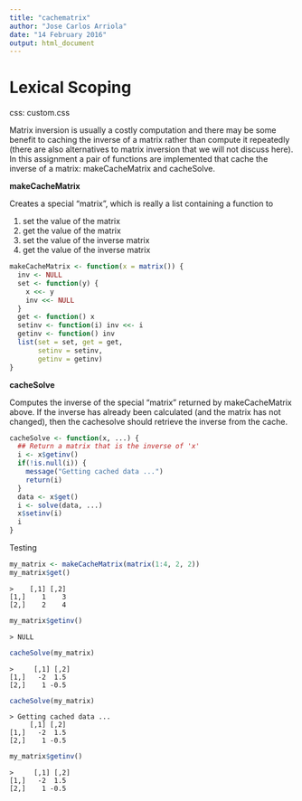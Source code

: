 ```yaml
---
title: "cachematrix"
author: "Jose Carlos Arriola"
date: "14 February 2016"
output: html_document
---
```


Lexical Scoping
===============

css: custom.css

Matrix inversion is usually a costly computation and there may be some benefit to caching the inverse of a matrix rather than compute it repeatedly (there are also alternatives to matrix inversion that we will not discuss here). In this assignment a pair of functions are implemented that cache the inverse of a matrix: makeCacheMatrix and cacheSolve.

**makeCacheMatrix**

Creates a special "matrix", which is really a list containing a function to

1. set the value of the matrix
2. get the value of the matrix
3. set the value of the inverse matrix
4. get the value of the inverse matrix

```r
makeCacheMatrix <- function(x = matrix()) {
  inv <- NULL
  set <- function(y) {
    x <<- y
    inv <<- NULL
  }
  get <- function() x
  setinv <- function(i) inv <<- i
  getinv <- function() inv
  list(set = set, get = get,
       setinv = setinv,
       getinv = getinv)
}
```

**cacheSolve**

Computes the inverse of the special "matrix" returned by makeCacheMatrix above. If the inverse has already been calculated (and the matrix has not changed), then the cachesolve should retrieve the inverse from the cache.

```r
cacheSolve <- function(x, ...) {
  ## Return a matrix that is the inverse of 'x'
  i <- x$getinv()
  if(!is.null(i)) {
    message("Getting cached data ...")
    return(i)
  }
  data <- x$get()
  i <- solve(data, ...)
  x$setinv(i)
  i
}
```

Testing

```r
my_matrix <- makeCacheMatrix(matrix(1:4, 2, 2))
my_matrix$get()
```
```
>    [,1] [,2]
[1,]    1    3
[2,]    2    4
```

```r
my_matrix$getinv()
```
```
> NULL
```

```r
cacheSolve(my_matrix)
```
```
>     [,1] [,2]
[1,]   -2  1.5
[2,]    1 -0.5
```

```r
cacheSolve(my_matrix)
```
```
> Getting cached data ...
     [,1] [,2]
[1,]   -2  1.5
[2,]    1 -0.5
```

```r
my_matrix$getinv()
```
```
>     [,1] [,2]
[1,]   -2  1.5
[2,]    1 -0.5
```
